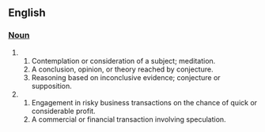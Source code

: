 == English ==
=== [[Noun]] ===

# &nbsp;
## Contemplation or consideration of a subject; meditation. 
## A conclusion, opinion, or theory reached by conjecture. 
## Reasoning based on inconclusive evidence; conjecture or supposition. 
# 
## Engagement in risky business transactions on the chance of quick or considerable profit. 
## A commercial or financial transaction involving speculation.